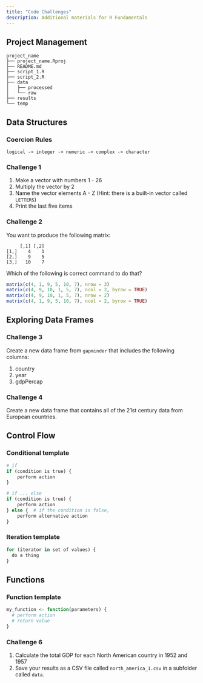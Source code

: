 ```yaml
---
title: "Code Challenges"
description: Additional materials for R Fundamentals
---
```


## Project Management

```verbatim

project_name
├── project_name.Rproj
├── README.md
├── script_1.R
├── script_2.R
├── data
│   ├── processed
│   └── raw
├── results
└── temp
```

## Data Structures

### Coercion Rules

```verbatim

logical -> integer -> numeric -> complex -> character

```

### Challenge 1

1. Make a vector with numbers 1 - 26
2. Multiply the vector by 2
3. Name the vector elements A - Z (Hint: there is a built-in vector called `LETTERS`)
4. Print the last five items

### Challenge 2

You want to produce the following matrix:

```verbatim

     [,1] [,2]
[1,]    4    1
[2,]    9    5
[3,]   10    7
```

Which of the following is correct command to do that?

```r

matrix(c(4, 1, 9, 5, 10, 7), nrow = 3)
matrix(c(4, 9, 10, 1, 5, 7), ncol = 2, byrow = TRUE)
matrix(c(4, 9, 10, 1, 5, 7), nrow = 2)
matrix(c(4, 1, 9, 5, 10, 7), ncol = 2, byrow = TRUE)
```

## Exploring Data Frames

### Challenge 3

Create a new data frame from `gapminder` that includes the following columns:

1. country
2. year
3. gdpPercap

### Challenge 4

Create a new data frame that contains all of the 21st century data from European countries.

## Control Flow

### Conditional template
```r

# if
if (condition is true) {
    perform action
}

# if ... else
if (condition is true) {
    perform action
} else {  # if the condition is false,
    perform alternative action
}
```

### Iteration template

```r

for (iterator in set of values) {
  do a thing
}
```

## Functions

### Function template

```r

my_function <- function(parameters) {
  # perform action
  # return value
}
```

### Challenge 6

1. Calculate the total GDP for each North American country in 1952 and 1957
2. Save your results as a CSV file called `north_america_1.csv` in a subfolder called `data`.

